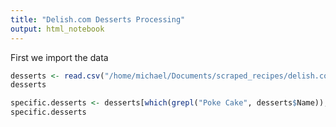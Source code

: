```yaml
---
title: "Delish.com Desserts Processing"
output: html_notebook
---
```


First we import the data

```r
desserts <- read.csv("/home/michael/Documents/scraped_recipes/delish.com-recipe-details-improved.csv", stringsAsFactors = FALSE)
desserts
```

```r
specific.desserts <- desserts[which(grepl("Poke Cake", desserts$Name)), ]
specific.desserts
```